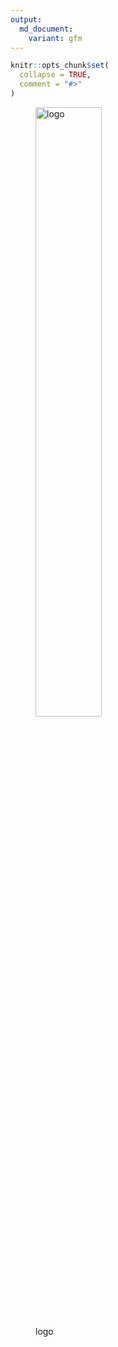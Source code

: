 ---
output:
  md_document:
    variant: gfm
---

<!-- README.md is generated from README.Rmd. Please edit that file -->

```{r, include = FALSE}
knitr::opts_chunk$set(
  collapse = TRUE,
  comment = "#>"
)
```

<!-- # yanpd01 -->

<!-- badges: start -->
<!-- badges: end -->

![logo](figs/CHA.png){width=50%}


